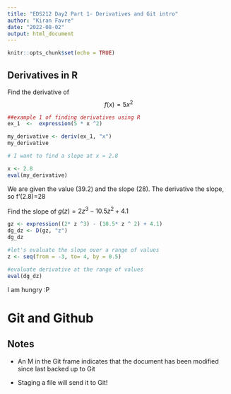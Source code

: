 ```yaml
---
title: "EDS212 Day2 Part 1- Derivatives and Git intro"
author: "Kiran Favre"
date: "2022-08-02"
output: html_document
---
```


```r
knitr::opts_chunk$set(echo = TRUE)
```

## Derivatives in R

Find the derivative of $$f(x) = 5x^2$$

```r
##example 1 of finding derivatives using R
ex_1  <-  expression(5 * x ^2)

my_derivative <- deriv(ex_1, "x")
my_derivative 

# I want to find a slope at x = 2.8

x <- 2.8
eval(my_derivative)
```
We are given the value (39.2) and the slope (28). The derivative the slope, so f'(2.8)=28



Find the slope of $g(z) = 2z^3 - 10.5z^2+4.1$


```r
gz <- expression((2* z ^3) - (10.5* z ^ 2) + 4.1)
dg_dz <- D(gz, "z")
dg_dz

#let's evaluate the slope over a range of values
z <- seq(from = -3, to= 4, by = 0.5)

#evaluate derivative at the range of values
eval(dg_dz)
```

I am hungry :P

# Git and Github
## Notes

- An M in the Git frame indicates that the document has been modified since last backed up to Git

- Staging a file will send it to Git! 

